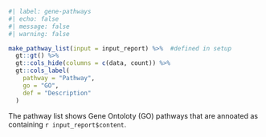 ```r
#| label: gene-pathways
#| echo: false
#| message: false
#| warning: false

make_pathway_list(input = input_report) %>%  #defined in setup
  gt::gt() %>% 
  gt::cols_hide(columns = c(data, count)) %>% 
  gt::cols_label(
    pathway = "Pathway", 
    go = "GO", 
    def = "Description"
  )

```
  
The pathway list shows Gene Ontoloty (GO) pathways that are annoated as containing `r input_report$content`.  
